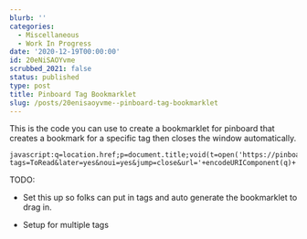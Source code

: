 ```yaml
---
blurb: ''
categories:
  - Miscellaneous
  - Work In Progress
date: '2020-12-19T00:00:00'
id: 20eNiSAOYvme
scrubbed_2021: false
status: published
type: post
title: Pinboard Tag Bookmarklet
slug: /posts/20enisaoyvme--pinboard-tag-bookmarklet
---
```


This is the code you can use to create a bookmarklet for pinboard that creates a bookmark for a specific tag then closes the window automatically.


    javascript:q=location.href;p=document.title;void(t=open('https://pinboard.in/add?tags=ToRead&later=yes&noui=yes&jump=close&url='+encodeURIComponent(q)+'&title='+encodeURIComponent(p),'Pinboard','toolbar=no,width=100,height=100'));t.blur();


TODO: 

- Set this up so folks can put in tags and auto generate the bookmarklet to drag in. 

- Setup for multiple tags
